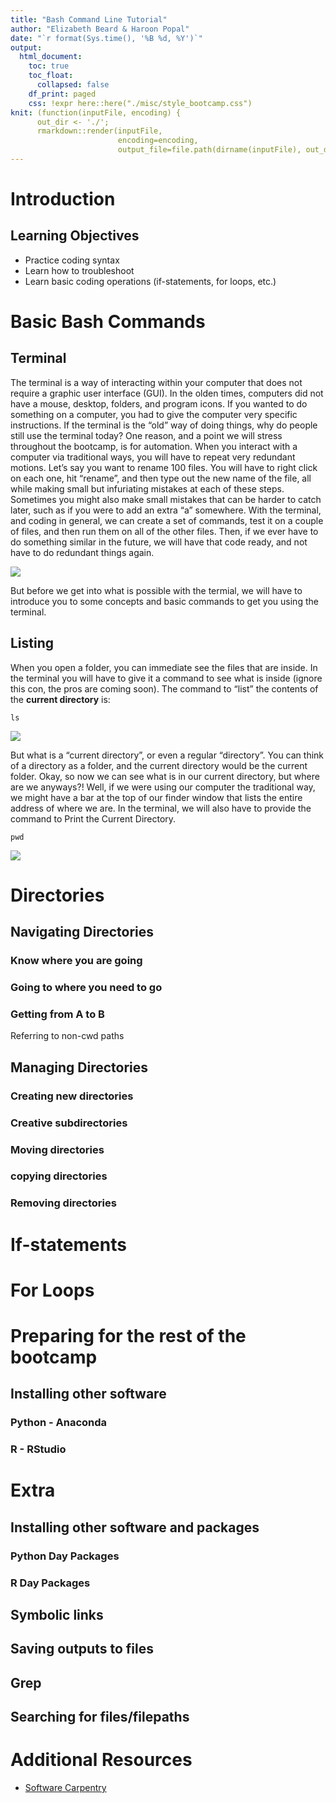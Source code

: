 ```yaml
---
title: "Bash Command Line Tutorial"
author: "Elizabeth Beard & Haroon Popal"
date: "`r format(Sys.time(), '%B %d, %Y')`"
output: 
  html_document:
    toc: true
    toc_float: 
      collapsed: false
    df_print: paged
    css: !expr here::here("./misc/style_bootcamp.css")
knit: (function(inputFile, encoding) { 
      out_dir <- './';
      rmarkdown::render(inputFile,
                        encoding=encoding, 
                        output_file=file.path(dirname(inputFile), out_dir, 'index.html')) })
---
```


# Introduction

## Learning Objectives
- Practice coding syntax
- Learn how to troubleshoot
- Learn basic coding operations (if-statements, for loops, etc.)


# Basic Bash Commands

## Terminal
The terminal is a way of interacting within your computer that does not require a graphic user interface (GUI). In the olden times, computers did not have a mouse, desktop, folders, and program icons. If you wanted to do something on a computer, you had to give the computer very specific instructions. If the terminal is the "old" way of doing things, why do people still use the terminal today? One reason, and a point we will stress throughout the bootcamp, is for automation. When you interact with a computer via traditional ways, you will have to repeat very redundant motions. Let's say you want to rename 100 files. You will have to right click on each one, hit "rename", and then type out the new name of the file, all while making small but infuriating mistakes at each of these steps. Sometimes you might also make small mistakes that can be harder to catch later, such as if you were to add an extra "a" somewhere. With the terminal, and coding in general, we can create a set of commands, test it on a couple of files, and then run them on all of the other files. Then, if we ever have to do something similar in the future, we will have that code ready, and not have to do redundant things again. 

![](images/terminal.PNG)

But before we get into what is possible with the termial, we will have to introduce you to some concepts and basic commands to get you using the terminal. 


## Listing
When you open a folder, you can immediate see the files that are inside. In the terminal you will have to give it a command to see what is inside (ignore this con, the pros are coming soon). The command to "list" the contents of the **current directory** is:

```{eval=FALSE}
ls
```
![](images/ls.PNG)

But what is a "current directory", or even a regular "directory". You can think of a directory as a folder, and the current directory would be the current folder. Okay, so now we can see what is in our current directory, but where are we anyways?! Well, if we were using our computer the traditional way, we might have a bar at the top of our finder window that lists the entire address of where we are. In the terminal, we will also have to provide the command to Print the Current Directory.

```{eval=FALSE}
pwd
```
![](images/pwd.PNG)



# Directories

## Navigating Directories

### Know where you are going

### Going to where you need to go

### Getting from A to B
Referring to non-cwd paths

## Managing Directories

### Creating new directories

### Creative subdirectories

### Moving directories

### copying directories

### Removing directories


# If-statements


# For Loops


# Preparing for the rest of the bootcamp

## Installing other software

### Python - Anaconda

### R - RStudio


# Extra

## Installing other software and packages

### Python Day Packages

### R Day Packages

## Symbolic links

## Saving outputs to files

## Grep

## Searching for files/filepaths


# Additional Resources
- [Software Carpentry](https://swcarpentry.github.io/shell-novice/)




